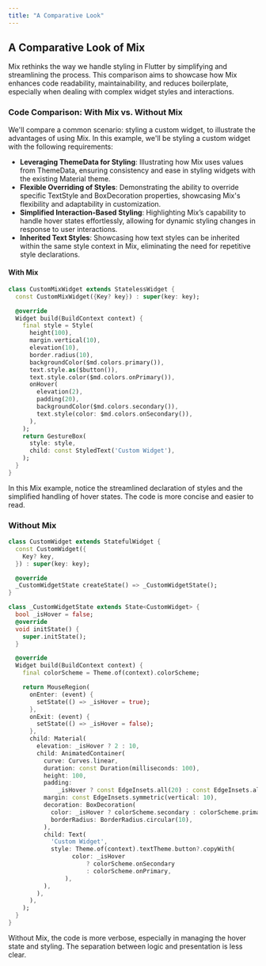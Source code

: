 ```yaml
---
title: "A Comparative Look"
---
```


## A Comparative Look of Mix

Mix rethinks the way we handle styling in Flutter by simplifying and streamlining the process. This comparison aims to showcase how Mix enhances code readability, maintainability, and reduces boilerplate, especially when dealing with complex widget styles and interactions.

### Code Comparison: With Mix vs. Without Mix

We'll compare a common scenario: styling a custom widget, to illustrate the advantages of using Mix. In this example, we'll be styling a custom widget with the following requirements:

- **Leveraging ThemeData for Styling**: Illustrating how Mix uses values from ThemeData, ensuring consistency and ease in styling widgets with the existing Material theme.
- **Flexible Overriding of Styles**: Demonstrating the ability to override specific TextStyle and BoxDecoration properties, showcasing Mix's flexibility and adaptability in customization.
- **Simplified Interaction-Based Styling**: Highlighting Mix’s capability to handle hover states effortlessly, allowing for dynamic styling changes in response to user interactions.
- **Inherited Text Styles**: Showcasing how text styles can be inherited within the same style context in Mix, eliminating the need for repetitive style declarations.

#### With Mix

```dart
class CustomMixWidget extends StatelessWidget {
  const CustomMixWidget({Key? key}) : super(key: key);

  @override
  Widget build(BuildContext context) {
    final style = Style(
      height(100),
      margin.vertical(10),
      elevation(10),
      border.radius(10),
      backgroundColor($md.colors.primary()),
      text.style.as($button()),
      text.style.color($md.colors.onPrimary()),
      onHover(
        elevation(2),
        padding(20),
        backgroundColor($md.colors.secondary()),
        text.style(color: $md.colors.onSecondary()),
      ),
    );
    return GestureBox(
      style: style,
      child: const StyledText('Custom Widget'),
    );
  }
}
```

In this Mix example, notice the streamlined declaration of styles and the simplified handling of hover states. The code is more concise and easier to read.

### Without Mix

```dart
class CustomWidget extends StatefulWidget {
  const CustomWidget({
    Key? key,
  }) : super(key: key);

  @override
  _CustomWidgetState createState() => _CustomWidgetState();
}

class _CustomWidgetState extends State<CustomWidget> {
  bool _isHover = false;
  @override
  void initState() {
    super.initState();
  }

  @override
  Widget build(BuildContext context) {
    final colorScheme = Theme.of(context).colorScheme;

    return MouseRegion(
      onEnter: (event) {
        setState(() => _isHover = true);
      },
      onExit: (event) {
        setState(() => _isHover = false);
      },
      child: Material(
        elevation: _isHover ? 2 : 10,
        child: AnimatedContainer(
          curve: Curves.linear,
          duration: const Duration(milliseconds: 100),
          height: 100,
          padding:
              _isHover ? const EdgeInsets.all(20) : const EdgeInsets.all(0),
          margin: const EdgeInsets.symmetric(vertical: 10),
          decoration: BoxDecoration(
            color: _isHover ? colorScheme.secondary : colorScheme.primary,
            borderRadius: BorderRadius.circular(10),
          ),
          child: Text(
            'Custom Widget',
            style: Theme.of(context).textTheme.button?.copyWith(
                  color: _isHover
                      ? colorScheme.onSecondary
                      : colorScheme.onPrimary,
                ),
          ),
        ),
      ),
    );
  }
}

```

Without Mix, the code is more verbose, especially in managing the hover state and styling. The separation between logic and presentation is less clear.
